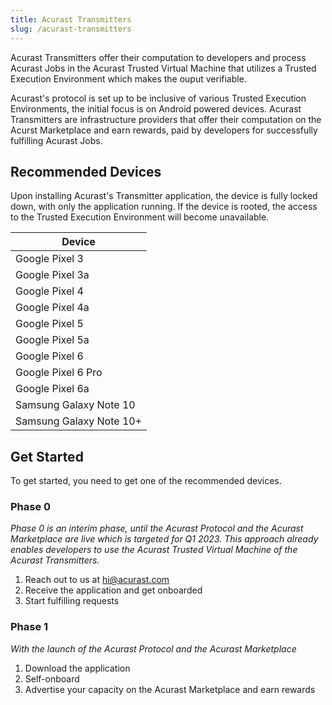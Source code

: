 ```yaml
---
title: Acurast Transmitters
slug: /acurast-transmitters
---
```


Acurast Transmitters offer their computation to developers and process Acurast Jobs in the Acurast Trusted Virtual Machine that utilizes a Trusted Execution Environment which makes the ouput verifiable.

Acurast's protocol is set up to be inclusive of various Trusted Execution Environments, the initial focus is on Android powered devices. Acurast Transmitters are infrastructure providers that offer their computation on the Acurst Marketplace and earn rewards, paid by developers for successfully fulfilling Acurast Jobs.

## Recommended Devices

Upon installing Acurast's Transmitter application, the device is fully locked down, with only the application running. If the device is rooted, the access to the Trusted Execution Environment will become unavailable.

| Device                  |
| ----------------------- |
| Google Pixel 3          |
| Google Pixel 3a         |
| Google Pixel 4          |
| Google Pixel 4a         |
| Google Pixel 5          |
| Google Pixel 5a         |
| Google Pixel 6          |
| Google Pixel 6 Pro      |
| Google Pixel 6a         |
| Samsung Galaxy Note 10  |
| Samsung Galaxy Note 10+ |

## Get Started

To get started, you need to get one of the recommended devices.

### Phase 0

_Phase 0 is an interim phase, until the Acurast Protocol and the Acurast Marketplace are live which is targeted for Q1 2023. This approach already enables developers to use the Acurast Trusted Virtual Machine of the Acurast Transmitters._

1. Reach out to us at hi@acurast.com
2. Receive the application and get onboarded
3. Start fulfilling requests

### Phase 1

_With the launch of the Acurast Protocol and the Acurast Marketplace_

1. Download the application
2. Self-onboard
3. Advertise your capacity on the Acurast Marketplace and earn rewards
